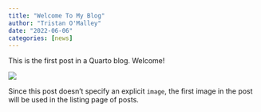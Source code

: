 ```yaml
---
title: "Welcome To My Blog"
author: "Tristan O'Malley"
date: "2022-06-06"
categories: [news]
---
```


This is the first post in a Quarto blog. Welcome!

![](thumbnail.jpg)

Since this post doesn't specify an explicit `image`, the first image in the post will be used in the listing page of posts.

